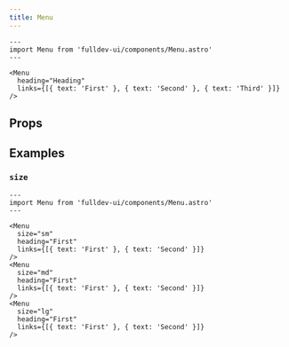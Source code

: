 ```yaml
---
title: Menu
---
```



```astro live
---
import Menu from 'fulldev-ui/components/Menu.astro'
---

<Menu
  heading="Heading"
  links={[{ text: 'First' }, { text: 'Second' }, { text: 'Third' }]}
/>
```

## Props

<Props />

## Examples

### `size`

```astro live
---
import Menu from 'fulldev-ui/components/Menu.astro'
---

<Menu
  size="sm"
  heading="First"
  links={[{ text: 'First' }, { text: 'Second' }]}
/>
<Menu
  size="md"
  heading="First"
  links={[{ text: 'First' }, { text: 'Second' }]}
/>
<Menu
  size="lg"
  heading="First"
  links={[{ text: 'First' }, { text: 'Second' }]}
/>
```
